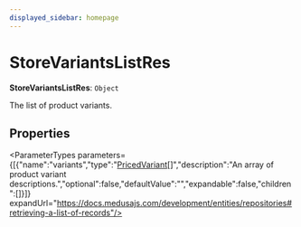 ```yaml
---
displayed_sidebar: homepage
---
```



# StoreVariantsListRes

 **StoreVariantsListRes**: `Object`

The list of product variants.

## Properties

<ParameterTypes parameters={[{"name":"variants","type":"[PricedVariant](medusa.PricedVariant.mdx)[]","description":"An array of product variant descriptions.","optional":false,"defaultValue":"","expandable":false,"children":[]}]} expandUrl="https://docs.medusajs.com/development/entities/repositories#retrieving-a-list-of-records"/>

